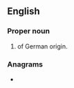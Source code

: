{{also|slůně}}
==English==

===Proper noun===
{{en-proper noun}}

# {{surname|en|rare|from=German|nodot=1}} of German origin.

===Anagrams===
* {{anagrams|en|a=elnsu|lunes|sulen}}